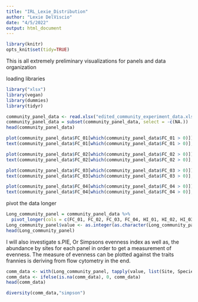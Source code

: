 ```yaml
---
title: "IRL_Lexie_Distribution"
author: "Lexie DelViscio"
date: "4/5/2022"
output: html_document
---
```


```r
library(knitr)
opts_knit$set(tidy=TRUE)
```
This is all extremely preliminary visualizations for panels and data organization

loading libraries
```r
library("xlsx")
library(vegan)
library(dummies)
library(tidyr)

```


```r
community_panel_data <- read.xlsx("edited_community_experiment_data.xlsx",3)
community_panel_data = subset(community_panel_data, select = -c(NA.))
head(community_panel_data)
```


```r
plot(community_panel_data$FC_01[which(community_panel_data$FC_01 > 0)])
text(community_panel_data$FC_01[which(community_panel_data$FC_01 > 0)], labels=community_panel_data$Species[which(community_panel_data$FC_01 > 0)], cex=0.9, font=1)
```

```r
plot(community_panel_data$FC_02[which(community_panel_data$FC_02 > 0)])
text(community_panel_data$FC_02[which(community_panel_data$FC_02 > 0)], labels=community_panel_data$Species[which(community_panel_data$FC_02 > 0)], cex=0.9, font=1)
```

```r
plot(community_panel_data$FC_03[which(community_panel_data$FC_03 > 0)])
text(community_panel_data$FC_03[which(community_panel_data$FC_03 > 0)], labels=community_panel_data$Species[which(community_panel_data$FC_03 > 0)], cex=0.9, font=1)
```

```r
plot(community_panel_data$FC_04[which(community_panel_data$FC_04 > 0)])
text(community_panel_data$FC_04[which(community_panel_data$FC_04 > 0)], labels=community_panel_data$Species[which(community_panel_data$FC_04 > 0)], cex=0.9, font=1)
```

pivot the data longer
```r
Long_community_panel = community_panel_data %>%
  pivot_longer(cols = c(FC_01, FC_02, FC_03, FC_04, HI_01, HI_02, HI_03, HI_04,ID_01, ID_03, IRL3_01, IRL3_02, IRL3_03, IRL3_04, MIM_01, MIM_02, MO_01, MO_02, MO_03, SCD_01,SCD_02, SCD_03, SMS_01, SMS_03, WP_01, WP_03, WP_04), names_to = c("Site"))
Long_community_panel$value <- as.integer(as.character(Long_community_panel$value)) 
head(Long_community_panel)
```


I will also investigate s.PIE, Or Simpsons evenness index as well as, the abundance by sites for each panel in order to get a measurement of evenness. The measure of evenness can be plotted against the traits frannies is deriving from flow cytometry in the end. 


```r
comm_data <- with(Long_community_panel, tapply(value, list(Site, Species), as.integer))
comm_data <- ifelse(is.na(comm_data), 0, comm_data)
head(comm_data)
```

```r
diversity(comm_data,"simpson")

```

